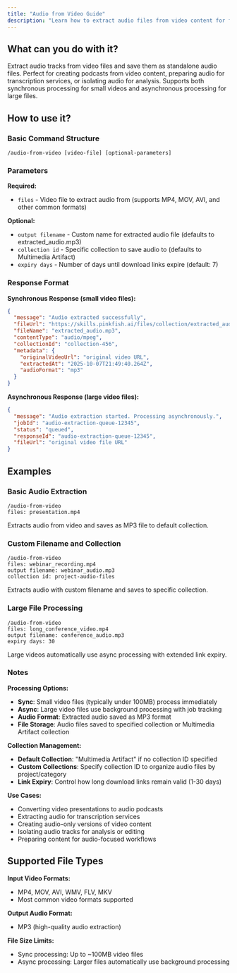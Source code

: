 ```yaml
---
title: "Audio from Video Guide"
description: "Learn how to extract audio files from video content for further processing"
---
```


## What can you do with it?

Extract audio tracks from video files and save them as standalone audio files. Perfect for creating podcasts from video content, preparing audio for transcription services, or isolating audio for analysis. Supports both synchronous processing for small videos and asynchronous processing for large files.

## How to use it?

### Basic Command Structure

```
/audio-from-video [video-file] [optional-parameters]
```

### Parameters

**Required:**

- `files` - Video file to extract audio from (supports MP4, MOV, AVI, and other common formats)

**Optional:**

- `output filename` - Custom name for extracted audio file (defaults to extracted_audio.mp3)
- `collection id` - Specific collection to save audio to (defaults to Multimedia Artifact)
- `expiry days` - Number of days until download links expire (default: 7)

### Response Format

**Synchronous Response (small video files):**

```json
{
  "message": "Audio extracted successfully",
  "fileUrl": "https://skills.pinkfish.ai/files/collection/extracted_audio.mp3",
  "fileName": "extracted_audio.mp3",
  "contentType": "audio/mpeg",
  "collectionId": "collection-456",
  "metadata": {
    "originalVideoUrl": "original video URL",
    "extractedAt": "2025-10-07T21:49:40.264Z",
    "audioFormat": "mp3"
  }
}
```

**Asynchronous Response (large video files):**

```json
{
  "message": "Audio extraction started. Processing asynchronously.",
  "jobId": "audio-extraction-queue-12345",
  "status": "queued",
  "responseId": "audio-extraction-queue-12345",
  "fileUrl": "original video file URL"
}
```

## Examples

### Basic Audio Extraction

```
/audio-from-video
files: presentation.mp4
```

Extracts audio from video and saves as MP3 file to default collection.

### Custom Filename and Collection

```
/audio-from-video
files: webinar_recording.mp4
output filename: webinar_audio.mp3
collection id: project-audio-files
```

Extracts audio with custom filename and saves to specific collection.

### Large File Processing

```
/audio-from-video
files: long_conference_video.mp4
output filename: conference_audio.mp3
expiry days: 30
```

Large videos automatically use async processing with extended link expiry.

### Notes

**Processing Options:**

- **Sync**: Small video files (typically under 100MB) process immediately
- **Async**: Large video files use background processing with job tracking
- **Audio Format**: Extracted audio saved as MP3 format
- **File Storage**: Audio files saved to specified collection or Multimedia Artifact collection

**Collection Management:**

- **Default Collection**: "Multimedia Artifact" if no collection ID specified
- **Custom Collections**: Specify collection ID to organize audio files by project/category
- **Link Expiry**: Control how long download links remain valid (1-30 days)

**Use Cases:**

- Converting video presentations to audio podcasts
- Extracting audio for transcription services
- Creating audio-only versions of video content
- Isolating audio tracks for analysis or editing
- Preparing content for audio-focused workflows

## Supported File Types

**Input Video Formats:**
- MP4, MOV, AVI, WMV, FLV, MKV
- Most common video formats supported

**Output Audio Format:**
- MP3 (high-quality audio extraction)

**File Size Limits:**
- Sync processing: Up to ~100MB video files
- Async processing: Larger files automatically use background processing
